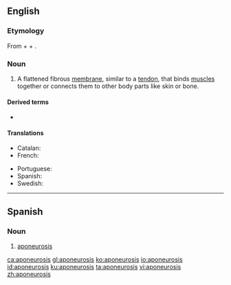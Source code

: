==English==

===Etymology===
From {{etyl|grc|en}} {{m|grc|απο||away, of}} + {{m|grc|νεῦρον||sinew}} + {{m|en|-osis}}.

===Noun===
{{wikipedia}}
{{en-noun|aponeuroses}}

# {{label|en|anatomy}} A flattened fibrous [[membrane]], similar to a [[tendon]], that binds [[muscle]]s together or connects them to other body parts like skin or bone.

====Derived terms====
* {{l|en|aponeurotic}}

====Translations====
{{trans-top|flattened fibrous membrane}}
* Catalan: {{t+|ca|aponeurosi}}
* French: {{t+|fr|aponévrose|f}}
{{trans-mid}}
* Portuguese: {{t|pt|aponeurose|f}}
* Spanish: {{t|es|aponeurosis|f}}
* Swedish: {{t|sv|aponeuros|c}}
{{trans-bottom}}

----

==Spanish==

===Noun===
{{es-noun|f|aponeurosis}}

# {{label|es|anatomy}} [[#English|aponeurosis]]

[[ca:aponeurosis]]
[[gl:aponeurosis]]
[[ko:aponeurosis]]
[[io:aponeurosis]]
[[id:aponeurosis]]
[[ku:aponeurosis]]
[[ta:aponeurosis]]
[[vi:aponeurosis]]
[[zh:aponeurosis]]